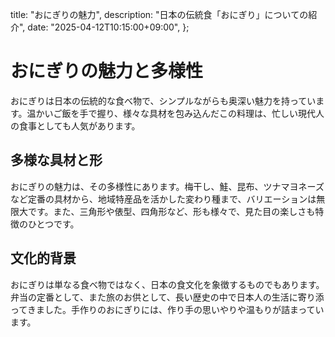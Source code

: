   title: "おにぎりの魅力",
  description: "日本の伝統食「おにぎり」についての紹介",
  date: "2025-04-12T10:15:00+09:00",
};

# おにぎりの魅力と多様性

おにぎりは日本の伝統的な食べ物で、シンプルながらも奥深い魅力を持っています。温かいご飯を手で握り、様々な具材を包み込んだこの料理は、忙しい現代人の食事としても人気があります。

## 多様な具材と形

おにぎりの魅力は、その多様性にあります。梅干し、鮭、昆布、ツナマヨネーズなど定番の具材から、地域特産品を活かした変わり種まで、バリエーションは無限大です。また、三角形や俵型、四角形など、形も様々で、見た目の楽しさも特徴のひとつです。

## 文化的背景

おにぎりは単なる食べ物ではなく、日本の食文化を象徴するものでもあります。弁当の定番として、また旅のお供として、長い歴史の中で日本人の生活に寄り添ってきました。手作りのおにぎりには、作り手の思いやりや温もりが詰まっています。
